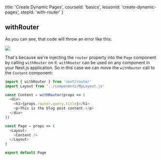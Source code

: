 
  title: 'Create Dynamic Pages',
  courseId: 'basics',
  lessonId: 'create-dynamic-pages',
  stepId: 'with-router'
}

## withRouter

As you can see, that code will throw an error like this:

![](/learn/static/images/withrouter-error.jpg)

That's because we're injecting the `router` property into the `Page` component by calling `withRouter` on it.
`withRouter` can be used on any component in your Next.js application. So in this case we can move the `withRouter` call to the `Content` component:

```js
import { withRouter } from 'next/router'
import Layout from '../components/MyLayout.js'

const Content = withRouter(props => (
  <div>
    <h1>{props.router.query.title}</h1>
    <p>This is the blog post content.</p>
  </div>
))

const Page = props => (
  <Layout>
    <Content />
  </Layout>
)

export default Page
```

